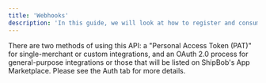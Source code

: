 ```yaml
---
title: 'Webhooks'
description: 'In this guide, we will look at how to register and consume webhooks to integrate your app with ShipBob. With webhooks, your app can know when something happens in ShipBob, such as an order being shipped or a shipment being delivered.'
---
```


There are two methods of using this API: a "Personal Access Token (PAT)" for single-merchant or custom integrations, and an OAuth 2.0 process for general-purpose integrations or those that will be listed on ShipBob's App Marketplace. Please see the Auth tab for more details.